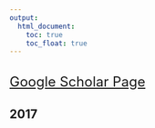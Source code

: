 ```yaml
---
output:
  html_document:
    toc: true
    toc_float: true
---
```



<link rel="stylesheet" href="styles.css" type="text/css" />

<br>
<font size="5">[Google Scholar Page](https://scholar.google.com/citations?user=1jdvTZwAAAAJ&hl=en)</font> 
<br>


## 2017



